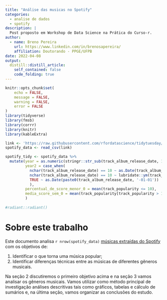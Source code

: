 ```yaml
---
title: "Análise das musicas no Spotify"
categories: 
  - analise de dados
  - spotify
description: |
  Post proposto em Workshop de Data Science na Prática do Curso-r.
author:
  - name: Breno Pereira
    url: https://www.linkedin.com/in/brenosapereira/
    affiliation: Doutorando - PPGE/UFPB
date: 2022-04-08
output:
  distill::distill_article:
    self_contained: false
    code_folding: true
---
```


```r
knitr::opts_chunk$set(
	echo = FALSE,
	message = FALSE,
	warning = FALSE,
	error = FALSE
)
library(tidyverse)
library(fmsb)
library(corrr)
library(knitr)
library(kableExtra)

link <- 'https://raw.githubusercontent.com/rfordatascience/tidytuesday/master/data/2020/2020-01-21/spotify_songs.csv'
spotify_data <- read_csv(link)

spotify_tidy <- spotify_data %>%
  mutate(year = as.numeric(stringr::str_sub(track_album_release_date, 1, 4)),
         year2 = case_when(
           nchar(track_album_release_date) == 10 ~ as.Date(track_album_release_date),
           nchar(track_album_release_date) == 10 ~ lubridate::ym(track_album_release_date),
           TRUE ~ as.Date(paste0(track_album_release_date, '-01-01'))
           ),
         percentual_de_score_menor_0 = mean(track_popularity <= 10),
         media_score_sem_0 = mean(track_popularity[track_popularity > 10])
         )
  
#radiant::radiant()
```

# Sobre este trabalho

Este documento analisa `r nrow(spotify_data)` [músicas extraídas do Spotify](https://raw.githubusercontent.com/rfordatascience/tidytuesday/master/data/2020/2020-01-21/spotify_songs.csv) com os objetivos de:

1. Identificar o que torna uma música popular;
2. Identificar diferenças técnicas entre as músicas de diferentes gêneros musicais.

Na seção 2 discutiremos o primeiro objetivo acima e na seção 3 vamos analisar os gêneros musicais. Vamos utilizar como método principal de investigação análises descritivas tais como gráficos, tabelas e cálculo de sumários e, na última seção, vamos organizar as conclusões do estudo.
